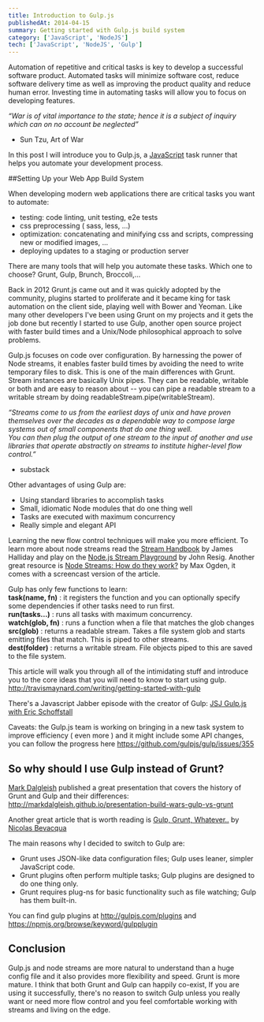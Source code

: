 ```yaml
---
title: Introduction to Gulp.js
publishedAt: 2014-04-15
summary: Getting started with Gulp.js build system
category: ['JavaScript', 'NodeJS']
tech: ['JavaScript', 'NodeJS', 'Gulp']
---
```


Automation of repetitive and critical tasks is key to develop a successful software product. Automated tasks will minimize software cost, reduce software delivery time as well as improving the product quality and reduce human error. Investing time in automating tasks will allow you to focus on developing features.

*“War is of vital importance to the state; hence it is a subject of inquiry which can on no account be neglected”*   
- Sun Tzu, Art of War

In this post I will introduce you to Gulp.js, a [JavaScript](/tech/javascript) task runner that helps you automate your development process.

##Setting Up your Web App Build System

When developing modern web applications there are critical tasks you want to automate:

- testing: code linting, unit testing, e2e tests
- css preprocessing ( sass, less, …)
- optimization: concatenating and minifying css and scripts, compressing new or modified images, ...
- deploying updates to a staging or production server

There are many tools that will help you automate these tasks. Which one to choose? Grunt, Gulp, Brunch, Broccoli,…

Back in 2012 Grunt.js came out and it was quickly adopted by the community, plugins started to proliferate and it became king for task automation on the client side, playing well with Bower and Yeoman. Like many other developers I've been using Grunt on my projects and it gets the job done but recently I started to use Gulp, another open source project with faster build times and a Unix/Node philosophical approach to solve problems.

Gulp.js focuses on code over configuration. By harnessing the power of Node streams, it enables faster build times by avoiding the need to write temporary files to disk. This is one of the main differences with Grunt. Stream instances are basically Unix pipes. They can be readable, writable or both and are easy to reason about -- you can pipe a readable stream to a writable stream by doing readableStream.pipe(writableStream).

*“Streams come to us from the earliest days of unix and have proven themselves over the decades as a dependable way to compose large systems out of small components that do one thing well.   
You can then plug the output of one stream to the input of another and use libraries that operate abstractly on streams to institute higher-level flow control.”*    
- substack


Other advantages of using Gulp are:    

- Using standard libraries to accomplish tasks    
- Small, idiomatic Node modules that do one thing well    
- Tasks are executed with maximum concurrency    
- Really simple and elegant API    

Learning the new flow control techniques will make you more efficient. To learn more about node streams read the [Stream Handbook](https://github.com/substack/stream-handbook) by James Halliday and play on the [Node.js Stream Playground](http://nodestreams.com) by John Resig. Another great resource is [Node Streams: How do they work?](http://maxogden.com/node-streams.html) by Max Ogden, it comes with a screencast version of the article.

Gulp has only few functions to learn:    
__task(name, fn)__ : it registers the function and you can optionally specify some dependencies if other tasks need to run first.    
__run(tasks...)__ : runs all tasks with maximum concurrency.    
__watch(glob, fn)__ : runs a function when a file that matches the glob changes    
__src(glob)__ :  returns a readable stream. Takes a file system glob and starts emitting files that match. This is piped to other streams.   
__dest(folder)__ : returns a writable stream. File objects piped to this are saved to the file system.   

This article will walk you through all of the intimidating stuff and introduce you to the core ideas that you will need to know to start using gulp. http://travismaynard.com/writing/getting-started-with-gulp

There's a Javascript Jabber episode with the creator of Gulp: [JSJ Gulp.js with Eric Schoffstall](http://javascriptjabber.com/097-jsj-gulp-js-with-eric-schoffstall)

Caveats: the Gulp.js team is working on bringing in a new task system to improve efficiency ( even more ) and it might include some API changes, you can follow the progress here https://github.com/gulpjs/gulp/issues/355


## So why should I use Gulp instead of Grunt?

[Mark Dalgleish](http://twitter.com/markdalgleish) published a great presentation that covers the history of Grunt and Gulp and their differences: http://markdalgleish.github.io/presentation-build-wars-gulp-vs-grunt

Another great article that is worth reading is [Gulp, Grunt, Whatever..](http://blog.ponyfoo.com/2014/01/09/gulp-grunt-whatever) by [Nicolas Bevacqua](http://twitter.com/nzgb)

The main reasons why I decided to switch to Gulp are:   	
- Grunt uses JSON-like data configuration files; Gulp uses leaner, simpler JavaScript code.   
- Grunt plugins often perform multiple tasks; Gulp plugins are designed to do one thing only.   
- Grunt requires plug-ns for basic functionality such as file watching; Gulp has them built-in.   

You can find gulp plugins at http://gulpjs.com/plugins and https://npmjs.org/browse/keyword/gulpplugin  


## Conclusion

Gulp.js and node streams are more natural to understand than a huge config file and it also provides more flexibility and speed. Grunt is more mature. I think that both Grunt and Gulp can happily co-exist, If you are using it successfully, there's no reason to switch Gulp unless you really want or need more flow control and you feel comfortable working with streams and living on the edge.
